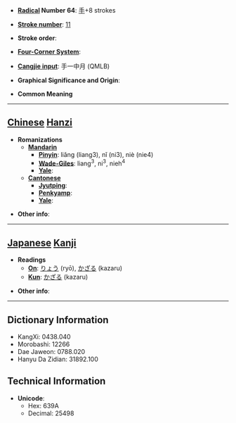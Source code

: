* '''[[Wiktionary:Chinese radical index| Radical]] Number 64''': [[Wiktionary:Chinese radical index 手|手]]+8 strokes

* '''[[Wiktionary:Chinese total strokes index|Stroke number]]''': [[Wiktionary:Chinese total strokes index 11|11]]

* '''Stroke order''': 

* '''[[Wiktionary:Chinese four corner index|Four-Corner System]]''': 

* '''[[Wiktionary:Chinese Cangjie index|Cangjie input]]''': 手一中月 (QMLB)

* '''Graphical Significance and Origin''': 

* '''Common Meaning'''

----

== [[Chinese]] [[Hanzi]] ==

* '''Romanizations'''
** '''[[Mandarin]]'''
*** '''[[Pinyin]]''': liǎng (liang3), nǐ (ni3), niè (nie4)
*** '''[[Wade-Giles]]''': liang<sup>3</sup>, ni<sup>3</sup>, nieh<sup>4</sup>
*** '''[[Yale]]''': 
** '''[[Cantonese]]'''
*** '''[[Jyutping]]''':
*** '''[[Penkyamp]]''': 
*** '''[[Yale]]''': 

* '''Other info''': 

----

== [[Japanese]] [[Kanji]] ==

* '''Readings'''
** '''[[On]]''': [[りょう]] (ryō), [[かざる]] (kazaru)
** '''[[Kun]]''': [[かざる]] (kazaru)

* '''Other info''':  

----

== Dictionary Information ==

* KangXi: 0438.040
* Morobashi: 12266
* Dae Jaweon: 0788.020
* Hanyu Da Zidian: 31892.100

== Technical Information ==

* '''Unicode''':
** Hex: 639A
** Decimal: 25498